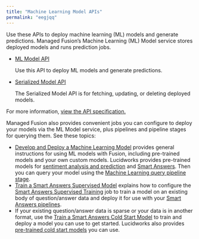 ```yaml
---
title: "Machine Learning Model APIs"
permalink: "eegjqq"
---
```


Use these APIs to deploy machine learning (ML) models and generate predictions.
Managed Fusion’s Machine Learning (ML) Model service stores deployed models and runs prediction jobs.

* [ML Model API](/managed-fusion/5.9/u0ihks/ml-model-api)

  Use this API to deploy ML models and generate predictions.
* [Serialized Model API](/managed-fusion/5.9/koaocy/serialized-model-api)

  The Serialized Model API is for fetching, updating, or deleting deployed models.

For more information, [view the API specification.](?open-api=true)

Managed Fusion also provides convenient jobs you can configure to deploy your models via the ML Model service, plus pipelines and pipeline stages for querying them.
See these topics:

* [Develop and Deploy a Machine Learning Model](/how-to/76b3ta/develop-and-deploy-a-machine-learning-model) provides general instructions for using ML models with Fusion, including pre-trained models and your own custom models.
  Lucidworks provides pre-trained models for [sentiment analysis and prediction](/managed-fusion/5.9/rn3h18/sentiment-analysis-and-prediction) and [Smart Answers](/managed-fusion/5.9/mwqude/smart-answers).
  Then you can query your model using the [Machine Learning query pipeline stage](/managed-fusion/5.9/43gkel/machine-learning).
* [Train a Smart Answers Supervised Model](/how-to/ti9rcr/train-a-smart-answers-supervised-model) explains how to configure the [Smart Answers Supervised Training](/managed-fusion/5.9/7v5z8o/smart-answers-supervised-training) job to train a model on an existing body of question/answer data and deploy it for use with your [Smart Answers pipelines](/how-to/2bfmm2/configure-the-smart-answers-pipelines).
* If your existing question/answer data is sparse or your data is in another format, use the [Train a Smart Answers Cold Start Model](/how-to/hxiuyl/train-a-smart-answers-cold-start-model) to train and deploy a model you can use to get started.
  Lucidworks also provides [pre-trained cold start models](/how-to/gv3jta/set-up-a-pre-trained-cold-start-model-for-smart-answers) you can use.